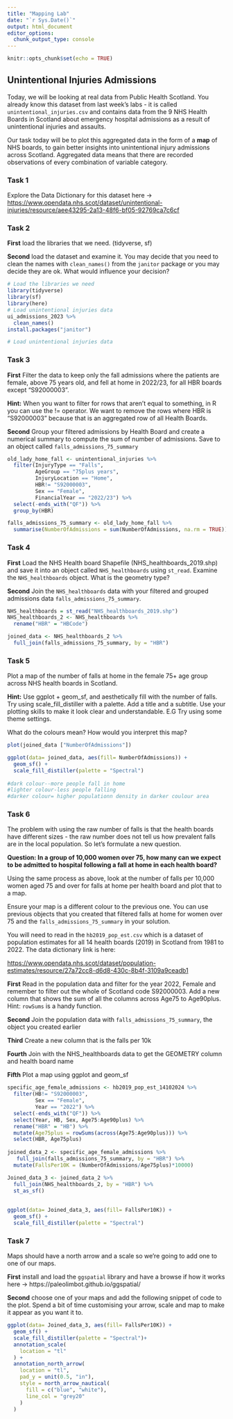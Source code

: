 ```yaml
---
title: "Mapping Lab"
date: "`r Sys.Date()`"
output: html_document
editor_options: 
  chunk_output_type: console
---
```


```r
knitr::opts_chunk$set(echo = TRUE)
```

## Unintentional Injuries Admissions

Today, we will be looking at real data from Public Health Scotland. You already know this dataset from last week's labs - it is called `unintentional_injuries.csv` and contains data from the 9 NHS Health Boards in Scotland about emergency hospital admissions as a result of unintentional injuries and assaults.

Our task today will be to plot this aggregated data in the form of a **map** of NHS boards, to gain better insights into unintentional injury admissions across Scotland. Aggregated data means that there are recorded observations of every combination of variable category.

### Task 1

Explore the Data Dictionary for this dataset here -\> <https://www.opendata.nhs.scot/dataset/unintentional-injuries/resource/aee43295-2a13-48f6-bf05-92769ca7c6cf>

### Task 2

**First** load the libraries that we need. (tidyverse, sf)

**Second** load the dataset and examine it. You may decide that you need to clean the names with `clean_names()` from the `janitor` package or you may decide they are ok. What would influence your decision?

```r
# Load the libraries we need
library(tidyverse)
library(sf)
library(here)
# Load unintentional injuries data
ui_admissions_2023 %>% 
  clean_names()
install.packages("janitor")
```

```r
# Load unintentional injuries data

```

### Task 3

**First** Filter the data to keep only the fall admissions where the patients are female, above 75 years old, and fell at home in 2022/23, for all HBR boards except "S92000003".

**Hint:** When you want to filter for rows that aren't equal to something, in R you can use the != operator. We want to remove the rows where HBR is "S92000003" because that is an aggregated row of all Health Boards.

**Second** Group your filtered admissions by Health Board and create a numerical summary to compute the sum of number of admissions. Save to an object called `falls_admissions_75_summary`

```r
old_lady_home_fall <- unintentional_injuries %>% 
  filter(InjuryType == "Falls",
         AgeGroup == "75plus years",
         InjuryLocation == "Home",
         HBR!= "S92000003",
         Sex == "Female",
         FinancialYear == "2022/23") %>% 
  select(-ends_with("QF")) %>% 
  group_by(HBR)

falls_admissions_75_summary <- old_lady_home_fall %>% 
  summarise(NumberOfAdmissions = sum(NumberOfAdmissions, na.rm = TRUE))
```

### Task 4

**First** Load the NHS Health board Shapefile (NHS_healthboards_2019.shp) and save it into an object called `NHS_healthboards` using `st_read`. Examine the `NHS_healthboards` object. What is the geometry type?

**Second** Join the `NHS_healthboards` data with your filtered and grouped admissions data `falls_admissions_75_summary`.

```r
NHS_healthboards = st_read("NHS_healthboards_2019.shp")
NHS_healthboards_2 <- NHS_healthboards %>% 
  rename("HBR" = "HBCode")

joined_data <- NHS_healthboards_2 %>% 
  full_join(falls_admissions_75_summary, by = "HBR")
```

### Task 5

Plot a map of the number of falls at home in the female 75+ age group across NHS health boards in Scotland.

**Hint:** Use ggplot + geom_sf, and aesthetically fill with the number of falls. Try using scale_fill_distiller with a palette. Add a title and a subtitle. Use your plotting skills to make it look clear and understandable. E.G Try using some theme settings.

What do the colours mean? How would you interpret this map?

```r
plot(joined_data ["NumberOfAdmissions"]) 

ggplot(data= joined_data, aes(fill= NumberOfAdmissions)) +
  geom_sf() +
  scale_fill_distiller(palette = "Spectral")
  
#dark colour--more people fall in home
#lighter colour-less people falling
#darker colour= higher populationn density in darker coulour area
```

### Task 6

The problem with using the raw number of falls is that the health boards have different sizes - the raw number does not tell us how prevalent falls are in the local population. So let's formulate a new question.

**Question: In a group of 10,000 women over 75, how many can we expect to be admitted to hospital following a fall at home in each health board?**

Using the same process as above, look at the number of falls per 10,000 women aged 75 and over for falls at home per health board and plot that to a map. 

Ensure your map is a different colour to the previous one. You can use previous objects that you created that filtered falls at home for women over 75 and the `falls_admissions_75_summary` in your solution.

You will need to read in the `hb2019_pop_est.csv` which is a dataset of population estimates for all 14 health boards (2019) in Scotland from 1981 to 2022. The data dictionary link is here:

<https://www.opendata.nhs.scot/dataset/population-estimates/resource/27a72cc8-d6d8-430c-8b4f-3109a9ceadb1>

**First** Read in the population data and filter for the year 2022, Female and remember to filter out the whole of Scotland code S92000003. Add a new column that shows the sum of all the columns across Age75 to Age90plus. Hint: `rowSums` is a handy function.

**Second** Join the population data with `falls_admissions_75_summary`, the object you created earlier

**Third** Create a new column that is the falls per 10k

**Fourth** Join with the NHS_healthboards data to get the GEOMETRY column and health board name

**Fifth** Plot a map using ggplot and geom_sf

```r
specific_age_female_admissions <- hb2019_pop_est_14102024 %>% 
  filter(HB!= "S92000003",
         Sex == "Female",
         Year == "2022") %>% 
  select(-ends_with("QF")) %>%
  select(Year, HB, Sex, Age75:Age90plus) %>% 
  rename("HBR" = "HB") %>% 
  mutate(Age75plus = rowSums(across(Age75:Age90plus))) %>% 
  select(HBR, Age75plus)
  
joined_data_2 <- specific_age_female_admissions %>% 
   full_join(falls_admissions_75_summary, by = "HBR") %>% 
  mutate(FallsPer10K = (NumberOfAdmissions/Age75plus)*10000)

Joined_data_3 <- joined_data_2 %>% 
  full_join(NHS_healthboards_2, by = "HBR") %>% 
  st_as_sf()
  
  
ggplot(data= Joined_data_3, aes(fill= FallsPer10K)) +
  geom_sf() +
  scale_fill_distiller(palette = "Spectral")
```

### Task 7

Maps should have a north arrow and a scale so we're going to add one to one of our maps. 

**First** install and load the `ggspatial` library and have a browse if how it works here -> https://paleolimbot.github.io/ggspatial/

**Second** choose one of your maps and add the following snippet of code to the plot. Spend a bit of time customising your arrow, scale and map to make it appear as you want it to. 

```r
  
ggplot(data= Joined_data_3, aes(fill= FallsPer10K)) +
  geom_sf() +
  scale_fill_distiller(palette = "Spectral")+
  annotation_scale(    
    location = "tl"
  ) +
  annotation_north_arrow(
    location = "tl",    
    pad_y = unit(0.5, "in"),    
    style = north_arrow_nautical(
      fill = c("blue", "white"),      
      line_col = "grey20"
    ) 
  )
```
